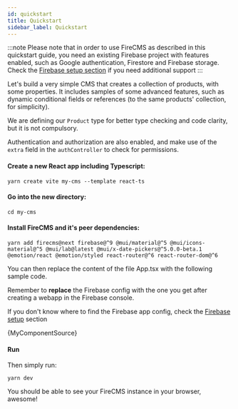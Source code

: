```yaml
---
id: quickstart
title: Quickstart
sidebar_label: Quickstart
---
```


:::note
Please note that in order to use FireCMS as described in this quickstart guide,
you need an existing Firebase project with features enabled, such as Google
authentication, Firestore and Firebase storage.
Check the [Firebase setup section](firebase_setup.md) if you need additional
support
:::

Let's build a very simple CMS that creates a collection of products, with
some properties. It includes samples of some advanced features, such as
dynamic conditional fields or references (to the same products' collection,
for simplicity).

We are defining our `Product` type for better type checking and code clarity,
but it is not compulsory.

Authentication and authorization are also enabled, and make use of the `extra`
field in the `authController` to check for permissions.

#### Create a new React app including Typescript:

```
yarn create vite my-cms --template react-ts
```

#### Go into the new directory:

```
cd my-cms
```

#### Install FireCMS and it's peer dependencies:

```
yarn add firecms@next firebase@^9 @mui/material@^5 @mui/icons-material@^5 @mui/lab@latest @mui/x-date-pickers@^5.0.0-beta.1 @emotion/react @emotion/styled react-router@^6 react-router-dom@^6
```

You can then replace the content of the file App.tsx with the following sample code.

Remember to **replace** the Firebase config with the one you get after creating
a webapp in the Firebase console.

If you don't know where to find the Firebase app config, check the
[Firebase setup](firebase_setup.md) section



<CodeBlock language="tsx">{MyComponentSource}</CodeBlock>

#### Run

Then simply run:

```
yarn dev
```

You should be able to see your FireCMS instance in your browser, awesome!

